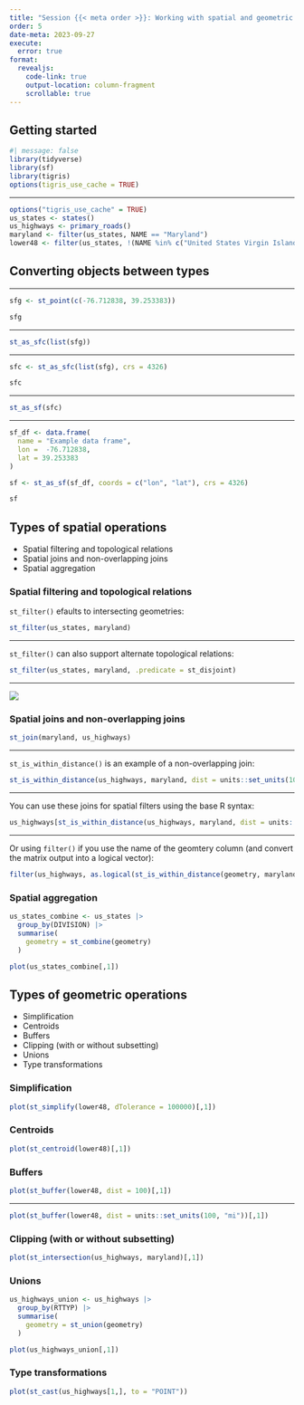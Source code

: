 ```yaml
---
title: "Session {{< meta order >}}: Working with spatial and geometric operations in `{sf}`"
order: 5
date-meta: 2023-09-27
execute: 
  error: true
format: 
  revealjs:
    code-link: true
    output-location: column-fragment
    scrollable: true
---
```


## Getting started

```r
#| message: false
library(tidyverse)
library(sf)
library(tigris)
options(tigris_use_cache = TRUE)
```

----

```r
options("tigris_use_cache" = TRUE)
us_states <- states()
us_highways <- primary_roads()
maryland <- filter(us_states, NAME == "Maryland")
lower48 <- filter(us_states, !(NAME %in% c("United States Virgin Islands", "Commonwealth of the Northern Mariana Islands", "Guam", "Alaska", "American Samoa", "Puerto Rico", "Hawaii")))
```

## Converting objects between types

----

```r
sfg <- st_point(c(-76.712838, 39.253383))

sfg
```

----

```r
st_as_sfc(list(sfg))
```

----

```r
sfc <- st_as_sfc(list(sfg), crs = 4326)

sfc
```

----

```r
st_as_sf(sfc)
```

----

```r
sf_df <- data.frame(
  name = "Example data frame",
  lon =  -76.712838,
  lat = 39.253383
)

sf <- st_as_sf(sf_df, coords = c("lon", "lat"), crs = 4326)

sf
```

## Types of spatial operations

- Spatial filtering and topological relations
- Spatial joins and non-overlapping joins
- Spatial aggregation

### Spatial filtering and topological relations

`st_filter()` efaults to intersecting geometries:

```r
st_filter(us_states, maryland)
```

-----

`st_filter()` can also support alternate topological relations:

```r
st_filter(us_states, maryland, .predicate = st_disjoint)
```

-----

![](https://r.geocompx.org/04-spatial-operations_files/figure-html/relations-1.png)

### Spatial joins and non-overlapping joins

```r
st_join(maryland, us_highways)
```

----

`st_is_within_distance()` is an example of a non-overlapping join:

```r
st_is_within_distance(us_highways, maryland, dist = units::set_units(100, "mi"))
```

----

You can use these joins for spatial filters using the base R syntax:

```r
us_highways[st_is_within_distance(us_highways, maryland, dist = units::set_units(100, "mi")),]
```

----

Or using `filter()` if you use the name of the geomtery column (and convert the matrix output into a logical vector):

```r
filter(us_highways, as.logical(st_is_within_distance(geometry, maryland, dist = units::set_units(100, "mi"), sparse = FALSE)))
```

### Spatial aggregation

```r
us_states_combine <- us_states |> 
  group_by(DIVISION) |> 
  summarise(
    geometry = st_combine(geometry)
  )

plot(us_states_combine[,1])
```

## Types of geometric operations

- Simplification
- Centroids
- Buffers
- Clipping (with or without subsetting)
- Unions
- Type transformations

### Simplification

```r
plot(st_simplify(lower48, dTolerance = 100000)[,1])
```

### Centroids

```r
plot(st_centroid(lower48)[,1])
```

### Buffers

```r
plot(st_buffer(lower48, dist = 100)[,1])
```

-----

```r
plot(st_buffer(lower48, dist = units::set_units(100, "mi"))[,1])
```

### Clipping (with or without subsetting)

```r
plot(st_intersection(us_highways, maryland)[,1])
```

### Unions

```r
us_highways_union <- us_highways |> 
  group_by(RTTYP) |> 
  summarise(
    geometry = st_union(geometry)
  )

plot(us_highways_union[,1])
```

### Type transformations

```r
plot(st_cast(us_highways[1,], to = "POINT"))
```

